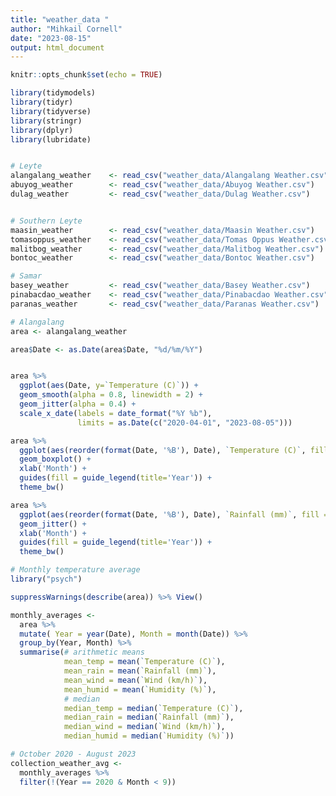 ---
title: "weather_data "
author: "Mihkail Cornell"
date: "2023-08-15"
output: html_document
---

```{r setup, include=FALSE}
knitr::opts_chunk$set(echo = TRUE)

library(tidymodels)
library(tidyr)
library(tidyverse)
library(stringr)
library(dplyr)
library(lubridate)


# Leyte
alangalang_weather    <- read_csv("weather_data/Alangalang Weather.csv")
abuyog_weather        <- read_csv("weather_data/Abuyog Weather.csv")
dulag_weather         <- read_csv("weather_data/Dulag Weather.csv")


# Southern Leyte
maasin_weather        <- read_csv("weather_data/Maasin Weather.csv")
tomasoppus_weather    <- read_csv("weather_data/Tomas Oppus Weather.csv")
malitbog_weather      <- read_csv("weather_data/Malitbog Weather.csv")
bontoc_weather        <- read_csv("weather_data/Bontoc Weather.csv")

# Samar
basey_weather         <- read_csv("weather_data/Basey Weather.csv")
pinabacdao_weather    <- read_csv("weather_data/Pinabacdao Weather.csv")
paranas_weather       <- read_csv("weather_data/Paranas Weather.csv")
```

```{r}
# Alangalang
area <- alangalang_weather

area$Date <- as.Date(area$Date, "%d/%m/%Y")


area %>%
  ggplot(aes(Date, y=`Temperature (C)`)) +
  geom_smooth(alpha = 0.8, linewidth = 2) + 
  geom_jitter(alpha = 0.4) +
  scale_x_date(labels = date_format("%Y %b"),
               limits = as.Date(c("2020-04-01", "2023-08-05")))
```


```{r}
area %>%
  ggplot(aes(reorder(format(Date, '%B'), Date), `Temperature (C)`, fill = format(Date, '%Y'))) +
  geom_boxplot() +
  xlab('Month') +
  guides(fill = guide_legend(title='Year')) +
  theme_bw()
```
```{r}
area %>%
  ggplot(aes(reorder(format(Date, '%B'), Date), `Rainfall (mm)`, fill = format(Date, '%Y'))) +
  geom_jitter() +
  xlab('Month') +
  guides(fill = guide_legend(title='Year')) +
  theme_bw()
```


```{r}
# Monthly temperature average
library("psych")

suppressWarnings(describe(area)) %>% View()
```


```{r}
monthly_averages <- 
  area %>% 
  mutate( Year = year(Date), Month = month(Date)) %>%
  group_by(Year, Month) %>%
  summarise(# arithmetic means
            mean_temp = mean(`Temperature (C)`),
            mean_rain = mean(`Rainfall (mm)`),
            mean_wind = mean(`Wind (km/h)`),
            mean_humid = mean(`Humidity (%)`),
            # median
            median_temp = median(`Temperature (C)`),
            median_rain = median(`Rainfall (mm)`),
            median_wind = median(`Wind (km/h)`),
            median_humid = median(`Humidity (%)`)) 

# October 2020 - August 2023
collection_weather_avg <-
  monthly_averages %>% 
  filter(!(Year == 2020 & Month < 9)) 
```



```{r}

```
















